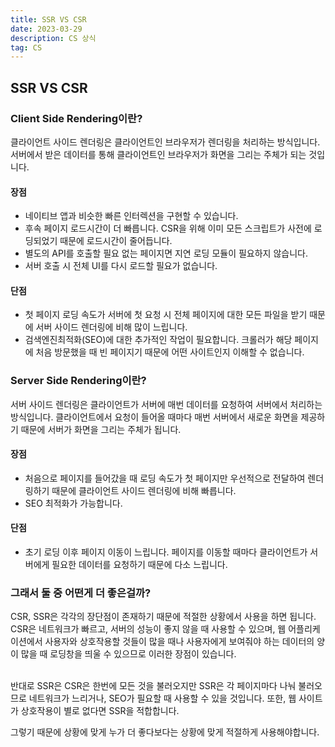 ```yaml
---
title: SSR VS CSR
date: 2023-03-29
description: CS 상식
tag: CS
---
```


## SSR VS CSR

### Client Side Rendering이란?

클라이언트 사이드 렌더링은 클라이언트인 브라우저가 렌더링을 처리하는 방식입니다.
서버에서 받은 데이터를 통해 클라이언트인 브라우저가 화면을 그리는 주체가 되는 것입니다.

#### 장점

- 네이티브 앱과 비슷한 빠른 인터렉션을 구현할 수 있습니다.
- 후속 페이지 로드시간이 더 빠릅니다. CSR을 위해 이미 모든 스크립트가 사전에
  로딩되었기 때문에 로드시간이 줄어듭니다.
- 별도의 API를 호출할 필요 없는 페이지면 지연 로딩 모듈이 필요하지 않습니다.
- 서버 호출 시 전체 UI를 다시 로드할 필요가 없습니다.

#### 단점

- 첫 페이지 로딩 속도가 서버에 첫 요청 시 전체 페이지에 대한 모든 파일을 받기 때문에 서버 사이드 렌더링에 비해 많이 느립니다.
- 검색엔진최적화(SEO)에 대한 추가적인 작업이 필요합니다.
  크롤러가 해당 페이지에 처음 방문했을 때 빈 페이지기 때문에 어떤 사이트인지 이해할 수 없습니다.

### Server Side Rendering이란?

서버 사이드 렌더링은 클라이언트가 서버에 매번 데이터를 요청하여 서버에서 처리하는 방식입니다.
클라이언트에서 요청이 들어올 때마다 매번 서버에서 새로운 화면을 제공하기 때문에 서버가 화면을 그리는 주체가 됩니다.

#### 장점

- 처음으로 페이지를 들어갔을 때 로딩 속도가 첫 페이지만 우선적으로 전달하여 렌더링하기 때문에 클라이언트 사이드 렌더링에 비해 빠릅니다.
- SEO 최적화가 가능합니다.

#### 단점

- 초기 로딩 이후 페이지 이동이 느립니다.
  페이지를 이동할 때마다 클라이언트가 서버에게 필요한 데이터를 요청하기 때문에 다소 느립니다.

### 그래서 둘 중 어떤게 더 좋은걸까?

CSR, SSR은 각각의 장단점이 존재하기 때문에 적절한 상황에서 사용을 하면 됩니다.
CSR은 네트워크가 빠르고, 서버의 성능이 좋지 않을 때 사용할 수 있으며, 웹 어플리케이션에서 사용자와 상호작용할 것들이 많을 때나 사용자에게 보여줘야 하는 데이터의 양이 많을 때 로딩창을 띄울 수 있으므로 이러한 장점이 있습니다.

<br />
반대로 SSR은 CSR은 한번에 모든 것을 불러오지만 SSR은 각 페이지마다 나눠 불러오므로 네트워크가 느리거나,
SEO가 필요할 때 사용할 수 있을 것입니다. 또한, 웹 사이트가 상호작용이 별로 없다면 SSR을 적합합니다.

그렇기 때문에 상황에 맞게 누가 더 좋다보다는 상황에 맞게 적절하게 사용해야합니다.
